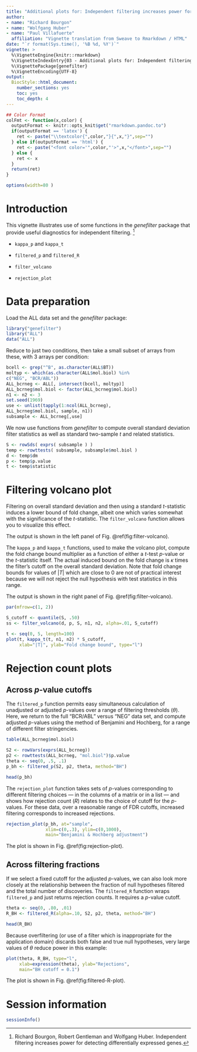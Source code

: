 ```yaml
---
title: "Additional plots for: Independent filtering increases power for detecting differentially expressed genes, Bourgon et al., PNAS (2010)"
author: 
- name: "Richard Bourgon"
- name: "Wolfgang Huber"
- name: "Paul Villafuerte"
  affiliation: "Vignette translation from Sweave to Rmarkdown / HTML"
date: "`r format(Sys.time(), '%B %d, %Y')`"
vignette: >
  %\VignetteEngine{knitr::rmarkdown}
  %\VignetteIndexEntry{03 - Additional plots for: Independent filtering increases power for detecting differentially expressed genes, Bourgon et al., PNAS (2010)}
  %\VignettePackage{genefilter}
  %\VignetteEncoding{UTF-8}
output:
  BiocStyle::html_document:
    number_sections: yes
    toc: yes
    toc_depth: 4 
---  
```


```r
## Color Format
colFmt <- function(x,color) {
  outputFormat <- knitr::opts_knit$get("rmarkdown.pandoc.to")
  if(outputFormat == 'latex') {
    ret <- paste("\\textcolor{",color,"}{",x,"}",sep="")
  } else if(outputFormat == 'html') {
    ret <- paste("<font color='",color,"'>",x,"</font>",sep="")
  } else {
    ret <- x
  }
  return(ret)
}
```

```r
options(width=80 )
```



# Introduction

This vignette illustrates use of some functions in the *genefilter*
package that provide useful diagnostics for independent
filtering. ^[Richard Bourgon, Robert Gentleman and Wolfgang Huber. Independent filtering
increases power for detecting differentially expressed genes.]

-   `kappa_p` and `kappa_t`

-   `filtered_p` and `filtered_R`

-   `filter_volcano`

-   `rejection_plot`

# Data preparation

Load the ALL data set and the *genefilter* package:

```r
library("genefilter")
library("ALL")
data("ALL")
```

Reduce to just two conditions, then take a small subset of arrays from
these, with 3 arrays per condition:

```r
bcell <- grep("^B", as.character(ALL$BT))
moltyp <- which(as.character(ALL$mol.biol) %in%
c("NEG", "BCR/ABL"))
ALL_bcrneg <- ALL[, intersect(bcell, moltyp)]
ALL_bcrneg$mol.biol <- factor(ALL_bcrneg$mol.biol)
n1 <- n2 <- 3
set.seed(1969)
use <- unlist(tapply(1:ncol(ALL_bcrneg),
ALL_bcrneg$mol.biol, sample, n1))
subsample <- ALL_bcrneg[,use]
```

We now use functions from *genefilter* to compute overall standard
deviation filter statistics as well as standard two-sample $t$ and
related statistics.

```r
S <- rowSds( exprs( subsample ) )
temp <- rowttests( subsample, subsample$mol.biol )
d <- temp$dm
p <- temp$p.value
t <- temp$statistic
```


# Filtering volcano plot

Filtering on overall standard deviation and then using a standard
$t$-statistic induces a lower bound of fold change, albeit one which
varies somewhat with the significance of the $t$-statistic. The
`filter_volcano` function allows you to visualize this effect.

The output is shown in the left panel of Fig. \@ref(fig:filter-volcano).

The `kappa_p` and `kappa_t` functions, used to make the volcano plot,
compute the fold change bound multiplier as a function of either a
$t$-test $p$-value or the $t$-statistic itself. The actual induced bound
on the fold change is $\kappa$ times the filter's cutoff on the overall
standard deviation. Note that fold change bounds for values of $|T|$
which are close to 0 are not of practical interest because we will not
reject the null hypothesis with test statistics in this range.

The output is shown in the right panel of Fig. \@ref(fig:filter-volcano).


```r
par(mfrow=c(1, 2))

S_cutoff <- quantile(S, .50)
ss <- filter_volcano(d, p, S, n1, n2, alpha=.01, S_cutoff)

t <- seq(0, 5, length=100)
plot(t, kappa_t(t, n1, n2) * S_cutoff,
     xlab="|T|", ylab="Fold change bound", type="l")
```

# Rejection count plots

## Across $p$-value cutoffs

The `filtered_p` function permits easy simultaneous calculation of
unadjusted or adjusted $p$-values over a range of filtering thresholds
($\theta$). Here, we return to the full "BCR/ABL" versus "NEG" data set,
and compute adjusted $p$-values using the method of Benjamini and
Hochberg, for a range of different filter stringencies.

```r
table(ALL_bcrneg$mol.biol)
```

```r
S2 <- rowVars(exprs(ALL_bcrneg))
p2 <- rowttests(ALL_bcrneg, "mol.biol")$p.value
theta <- seq(0, .5, .1)
p_bh <- filtered_p(S2, p2, theta, method="BH")
```

```r
head(p_bh)
```

The `rejection_plot` function takes sets of $p$-values corresponding to
different filtering choices --- in the columns of a matrix or in a list
--- and shows how rejection count ($R$) relates to the choice of cutoff
for the $p$-values. For these data, over a reasonable range of FDR
cutoffs, increased filtering corresponds to increased rejections.

```r
rejection_plot(p_bh, at="sample",
               xlim=c(0,.3), ylim=c(0,1000),
               main="Benjamini & Hochberg adjustment")
```

The plot is shown in Fig. \@ref(fig:rejection-plot).

## Across filtering fractions

If we select a fixed cutoff for the adjusted $p$-values, we can also
look more closely at the relationship between the fraction of null
hypotheses filtered and the total number of discoveries. The
`filtered_R` function wraps `filtered_p` and just returns rejection
counts. It requires a $p$-value cutoff.

```r
theta <- seq(0, .80, .01)
R_BH <- filtered_R(alpha=.10, S2, p2, theta, method="BH")
```

```r
head(R_BH)
```

Because overfiltering (or use of a filter which is inappropriate for the
application domain) discards both false and true null hypotheses, very
large values of $\theta$ reduce power in this example:

```r
plot(theta, R_BH, type="l",
     xlab=expression(theta), ylab="Rejections",
     main="BH cutoff = 0.1")
```

The plot is shown in Fig. \@ref(fig:filtered-R-plot).

# Session information {#session-information .unnumbered .unlisted}

```r
sessionInfo()
```

